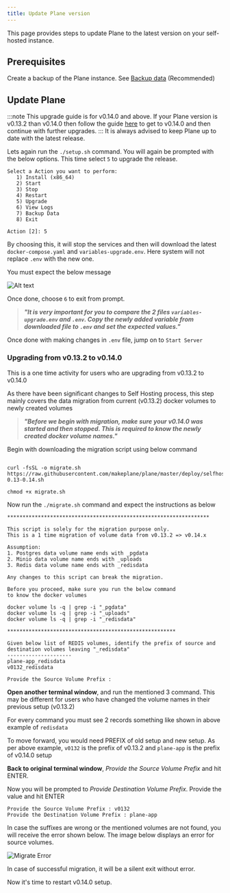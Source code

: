 ```yaml
---
title: Update Plane version
---
```


This page provides steps to update Plane to the latest version on your self-hosted instance.
## Prerequisites
Create a backup of the Plane instance. See [Backup data](/self-hosting/manage/backup-restore#backup-data) (Recommended)
## Update Plane
:::note 
This upgrade guide is for v0.14.0 and above. If your Plane version is v0.13.2 than v0.14.0 then follow the guide [here](#upgrading-from-v0-13-2-to-v0-14-0) to get to v0.14.0 and then continue with further upgrades.
:::
It is always advised to keep Plane up to date with the latest release.

Lets again run the `./setup.sh` command. You will again be prompted with the below options. This time select `5` to upgrade the release.

```
Select a Action you want to perform:
   1) Install (x86_64)
   2) Start
   3) Stop
   4) Restart
   5) Upgrade
   6) View Logs
   7) Backup Data
   8) Exit

Action [2]: 5

```


By choosing this, it will stop the services and then will download the latest `docker-compose.yaml` and `variables-upgrade.env`. Here system will not replace `.env` with the new one.

You must expect the below message

![Alt text](/img/docker-compose/stopped-docker.png)

Once done, choose `6` to exit from prompt.

> _**"It is very important for you to compare the 2 files `variables-upgrade.env` and `.env`. Copy the newly added variable from downloaded file to `.env` and set the expected values."**_

Once done with making changes in `.env` file, jump on to `Start Server`

### Upgrading from v0.13.2 to v0.14.0


This is a one time activity for users who are upgrading from v0.13.2 to v0.14.0

As there have been significant changes to Self Hosting process, this step mainly covers the data migration from current (v0.13.2) docker volumes to newly created volumes

> _**"Before we begin with migration, make sure your v0.14.0 was started and then stopped. This is required to know the newly created docker volume names."**_

Begin with downloading the migration script using below command

```

curl -fsSL -o migrate.sh https://raw.githubusercontent.com/makeplane/plane/master/deploy/selfhost/migration-0.13-0.14.sh

chmod +x migrate.sh

```


Now run the `./migrate.sh` command and expect the instructions as below

```
******************************************************************

This script is solely for the migration purpose only.
This is a 1 time migration of volume data from v0.13.2 => v0.14.x

Assumption:
1. Postgres data volume name ends with _pgdata
2. Minio data volume name ends with _uploads
3. Redis data volume name ends with _redisdata

Any changes to this script can break the migration.

Before you proceed, make sure you run the below command
to know the docker volumes

docker volume ls -q | grep -i "_pgdata"
docker volume ls -q | grep -i "_uploads"
docker volume ls -q | grep -i "_redisdata"

*******************************************************

Given below list of REDIS volumes, identify the prefix of source and destination volumes leaving "_redisdata"
---------------------
plane-app_redisdata
v0132_redisdata

Provide the Source Volume Prefix :

```


**Open another terminal window**, and run the mentioned 3 command. This may be different for users who have changed the volume names in their previous setup (v0.13.2)

For every command you must see 2 records something like shown in above example of `redisdata`

To move forward, you would need PREFIX of old setup and new setup. As per above example, `v0132` is the prefix of v0.13.2 and `plane-app` is the prefix of v0.14.0 setup

**Back to original terminal window**, _Provide the Source Volume Prefix_ and hit ENTER.

Now you will be prompted to _Provide Destination Volume Prefix_. Provide the value and hit ENTER

```
Provide the Source Volume Prefix : v0132
Provide the Destination Volume Prefix : plane-app

```


In case the suffixes are wrong or the mentioned volumes are not found, you will receive the error shown below. The image below displays an error for source volumes.

![Migrate Error](/img/docker-compose/migrate-error.png)

In case of successful migration, it will be a silent exit without error.

Now it's time to restart v0.14.0 setup.